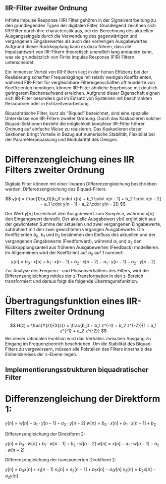 ## IIR-Filter zweiter Ordnung
Infinite Impulse Response (IIR) Filter gehören in der Signalverarbeitung zu den grundlegenden Typen der digitalen Filter. Grundlegend zeichnen sich IIR-Filter durch ihre characteristik aus, bei der Berechnung des aktuellen Ausgangssingals durch die Verwendung des gegenwärtigen und vergangenen Eingabewertes als auch des vorherigen Ausgabewertes. Aufgrund dieser Rückkopplung kann es dazu führen, dass die Impulsantwort von IIR-Filtern theoretisch unendlich lang andauern kann, was sie grundsätzlich von Finite Impulse Response (FIR) Filtern unterscheidet.

Ein immenser Vorteil von IIR-Filtern liegt in der hohen Effizienz bei der Realisierung scharfter Frequenzgänge mit relativ wenigen Koeffizienten, während FIR-Filter für vergleichbare Filtereigenschaften oft hunderte von Koeffizienten benötigen, können IIR-Filter ähnliche Ergebnisse mit deutlich geringerem Rechenaufwand erreichen. Aufgrund dieser Eigenschaft eignen sich IIR-Filter besonders gut im Einsatz von Systemen mit beschränkten Ressourcen oder in Echtzeitverarbeitung.

Biquadratische Filter, kurz als "Biquad" bezeichnet, sind eine spezielle Unterklasse von IIR-Filtern zweiter Ordnung. Durch das Kaskadieren solcher Biquad-Sektionen besteht die möglichkeit komplexe IIR-Filter höhrer Ordnung auf einfache Weise zu realsieren. Das Kaskadieren dieser Sektionen bringt Vorteile in Bezug auf numerische Stabilität, Flexibilät bei der Parameteranpassung und Modularität des Designs.

# Differenzengleichung eines IIR Filters zweiter Ordnung
Digitale Filter können mit einer linearen Differenzengleichung beschrieben werden. Differenzengleichung des Biquad-Filters:

$$
y[n] =  \frac{1}{a_0}(b_0 \cdot x[n] + b_1 \cdot x[n - 1] + b_2 \cdot x[n - 2] - a_1 \cdot y[n - 1] - a_2 \cdot y[n - 2])
$$

Der Wert $y[n]$ bezeichnet den Ausgabewert zum Sample $n$, während $x[n]$ den Eingangswert darstellt. Der aktuelle Ausgabewert $y[n]$ ergibt sich aus der gewichteten Summe der aktuellen und zwei vergangenen Eingabewerte, subtrahiert mit den zwei gewichteten vergangen Ausgabewerte. Die Koeffizienten $b_0$, $b_1$ und $b_2$ bestimmen den Einfluss des aktuellen und der vergangenen Eingabewerte (Feedforward), während $a_1$ und $a_2$ den Rückkopplungsanteil aus früheren Ausgabewerten (Feedback) modellieren. Im Allgemeinem wird der Koeffizient auf $a_0$ auf 1 normiert:
$$
y[n] = b_0 \cdot x[n] + b_1 \cdot x[n - 1] + b_2 \cdot x[n - 2] - a_1 \cdot y[n - 1] - a_2 \cdot y[n - 2]
$$
Zur Analyse des Frequenz- und Phasenverhaltens des Filters, wird die Differenzengleichung mittles der z-Transformation in den z-Bereich transformiert und daraus folgt die folgende Übertragunsfunktion.

# Übertragungsfunktion eines IIR-Filters zweiter Ordnung

$$
H(z) = \frac{Y(z)}{X(z)} = \frac{b_0 + b_1 z^{-1} + b_2 z^{-2}}{1 + a_1 z^{-1} + a_2 z^{-2}}
$$
Bei dieser rationalen Funktion wird das Verhälnis zwischen Ausgang zu Eingang im Frequenzbereich beschrieben. Um die Stabilität des Biquad-Filters zu vergewissern, müssen alle Polstellen des Filters innerhalb des Einheitskreises der z-Ebene liegen.

## Implementierungsstrukturen biquadratischer Filter

# Differenzengleichung der Direktform 1:

$y[n] = w[n] - a_1 \cdot y[n-1] - a_2 \cdot y[n-2]$
$w[n] = b_0 \cdot x[n] + b_1 \cdot x[n - 1] + b_2$


Differenzengleichung der Direktform 2:

$y[n] = b_0 \cdot w[n] + b_1 \cdot w[n-1] + b_2 \cdot w[n-2]$
$w[n] = x[n] - a_1 \cdot w[n-1] - a_2 \cdot w[n-2]$


Differenzengleichung der transponierten Direktform 2:

$y[n] = b_0 x[n] + s_1[n-1]$
$s_1[n] = s_2[n - 1] + b_1 x[n] - a_1 y[n]$
$s_2[n] = b_2 x[n] - a_2 y[n]$
